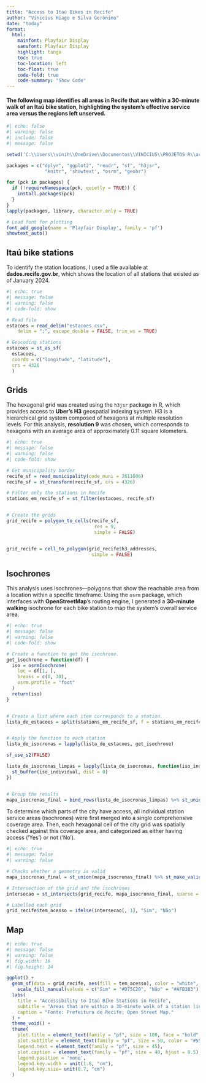 ---
title: "Access to Itaú Bikes in Recife"
author: "Vinicius Hiago e Silva Gerônimo"
date: "today"
format:
  html:
    mainfont: Playfair Display
    sansfont: Playfair Display
    highlight: tango
    toc: true               
    toc-location: left      
    toc-float: true         
    code-fold: true         
    code-summary: "Show Code"
---

#### The following map identifies all areas in Recife that are within a 30-minute walk of an Itaú bike station, highlighting the system's effective service area versus the regions left unserved.

```{r setup}
#| echo: false
#| warning: false
#| include: false
#| message: false

setwd('C:\\Users\\vinih\\OneDrive\\Documentos\\VINICIUS\\PROJETOS R\\acesso_bikes')

packages = c("dplyr", "ggplot2", "readr", "sf", "h3jsr", 
              "knitr", 'showtext', "osrm", "geobr")

for (pck in packages) {
  if (!requireNamespace(pck, quietly = TRUE)) {
    install.packages(pck)
  }
}
lapply(packages, library, character.only = TRUE)

# Load font for plotting
font_add_google(name = 'Playfair Display', family = 'pf')
showtext_auto()
```

## Itaú bike stations

To identify the station locations, I used a file available at **dados.recife.gov.br**, which shows the location of all stations that existed as of January 2024.

```{r}
#| echo: true
#| message: false
#| warning: false
#| code-fold: show

# Read file
estacoes = read_delim("estacoes.csv", 
    delim = ";", escape_double = FALSE, trim_ws = TRUE)

# Geocoding stations
estacoes = st_as_sf(
  estacoes,
  coords = c("longitude", "latitude"),
  crs = 4326
  )
```

## Grids

The hexagonal grid was created using the `h3jsr` package in R, which provides access to **Uber's H3** geospatial indexing system. H3 is a hierarchical grid system composed of hexagons at multiple resolution levels. For this analysis, **resolution 9** was chosen, which corresponds to hexagons with an average area of approximately 0.11 square kilometers.

```{r}
#| echo: true
#| message: false
#| warning: false
#| code-fold: show

# Get municipality border
recife_sf = read_municipality(code_muni = 2611606)
recife_sf = st_transform(recife_sf, crs = 4326)

# Filter only the stations in Recife
stations_em_recife_sf = st_filter(estacoes, recife_sf)


# Create the grids
grid_recife = polygon_to_cells(recife_sf, 
                                res = 9, 
                                simple = FALSE)


grid_recife = cell_to_polygon(grid_recife$h3_addresses,
                               simple = FALSE)
```

## Isochrones

This analysis uses isochrones—polygons that show the reachable area from a location within a specific timeframe. Using the `osrm` package, which interfaces with **OpenStreetMap**'s routing engine, I generated a **30-minute walking** isochrone for each bike station to map the system's overall service area.

```{r}
#| echo: true
#| message: false
#| warning: false
#| code-fold: show

# Create a function to get the isochrone.
get_isochrone = function(df) {
  iso = osrmIsochrone(
    loc = df[1, ], 
    breaks = c(0, 30),
    osrm.profile = "foot"
  )
  return(iso)
}


# Create a list where each item corresponds to a station.
lista_de_estacoes = split(stations_em_recife_sf, f = stations_em_recife_sf$codigo)


# Apply the function to each station
lista_de_isocronas = lapply(lista_de_estacoes, get_isochrone)

sf_use_s2(FALSE)

lista_de_isocronas_limpas = lapply(lista_de_isocronas, function(iso_individual) {
  st_buffer(iso_individual, dist = 0)
})


# Group the results
mapa_isocronas_final = bind_rows(lista_de_isocronas_limpas) %>% st_union()
```

To determine which parts of the city have access, all individual station service areas (isochrones) were first merged into a single comprehensive coverage area. Then, each hexagonal cell of the city grid was spatially checked against this coverage area, and categorized as either having access ('Yes') or not ('No').

```{r}
#| echo: true
#| message: false
#| warning: false

# Checks whether a geometry is valid
mapa_isocronas_final = st_union(mapa_isocronas_final) %>% st_make_valid()

# Intersection of the grid and the isochrones
intersecao = st_intersects(grid_recife, mapa_isocronas_final, sparse = FALSE)

# Labelled each grid
grid_recife$tem_acesso = ifelse(intersecao[, 1], "Sim", "Não")
```

## Map

```{r plotar-mapa-final}
#| echo: true
#| message: false
#| warning: false
#| fig.width: 16
#| fig.height: 14

ggplot() +
  geom_sf(data = grid_recife, aes(fill = tem_acesso), color = "white", linewidth = 0.01) +
    scale_fill_manual(values = c("Sim" = "#D75C20", "Não" = "#AFB3B3")) +
  labs(
    title = "Accessibility to Itaú Bike Stations in Recife",
    subtitle = "Areas that are within a 30-minute walk of a station (in orange)",
    caption = "Fonte: Prefeitura de Recife; Open Street Map."
  ) +
  theme_void() +
  theme(
    plot.title = element_text(family = "pf", size = 100, face = "bold", color = "#222222", hjust = 0.5),
    plot.subtitle = element_text(family = "pf", size = 50, color = "#555555", hjust = 0.5),
    legend.text = element_text(family = "pf", size = 45),
    plot.caption = element_text(family = "pf", size = 40, hjust = 0.5),
    legend.position = 'none',
    legend.key.width = unit(1.8, "cm"),
    legend.key.size= unit(0.7, "cm")
  )
```
